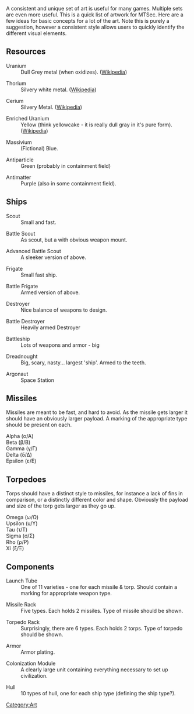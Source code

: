 A consistent and unique set of art is useful for many games.  Multiple sets are even more useful.  This is a quick list of artwork for MTSec.  Here are a few ideas for basic concepts for a lot of the art.  Note this is purely a suggestion, however a consistent style allows users to quickly identify the different visual elements.

== Resources ==

; Uranium
: Dull Grey metal (when oxidizes). ([http://en.wikipedia.org/wiki/Uranium Wikipedia])

; Thorium
:Silvery white metal. ([http://en.wikipedia.org/wiki/Thorium Wikipedia])

; Cerium 
:Silvery Metal. ([http://en.wikipedia.org/wiki/Cerium Wikipedia])

; Enriched Uranium
:Yellow (think yellowcake - it is really dull gray in it's pure form). ([http://en.wikipedia.org/wiki/Yellowcake Wikipedia])

; Massivium
:(Fictional) Blue.

; Antiparticle
:Green (probably in containment field)

; Antimatter
:Purple (also in some containment field).

== Ships ==

; Scout
:Small and fast.

; Battle Scout
:As scout, but a with obvious weapon mount.

; Advanced Battle Scout
:A sleeker version of above.

; Frigate
:Small fast ship.

; Battle Frigate
:Armed version of above.

; Destroyer
:Nice balance of weapons to design.

; Battle Destroyer
:Heavily armed Destroyer

; Battleship
:Lots of weapons and armor - big

; Dreadnought
:Big, scary, nasty... largest 'ship'.  Armed to the teeth.

; Argonaut
:Space Station


== Missiles ==

Missiles are meant to be fast, and hard to avoid.  As the missile gets larger it should have an obviously larger payload.  A marking of the appropriate type should be present on each.

; Alpha (&alpha;/&Alpha;)
; Beta (&beta;/&Beta;)
; Gamma (&gamma;/&Gamma;)
; Delta (&delta;/&Delta;)
; Epsilon (&epsilon;/&Epsilon;)

== Torpedoes ==

Torps should have a distinct style to missiles, for instance a lack of fins in comparison, or a distinctly different color and shape.  Obviously the payload and size of the torp gets larger as they go up.

; Omega (&omega;/&Omega;)
; Upsilon (&upsilon;/&Upsilon;)
; Tau (&tau;/&Tau;)
; Sigma (&sigma;/&Sigma;)
; Rho (&rho;/&Rho;)
; Xi (&xi;/&Xi;)

== Components ==

; Launch Tube
:One of 11 varieties - one for each missile &amp; torp. Should contain a marking for appropriate weapon type.

; Missile Rack
:Five types.  Each holds 2 missiles.  Type of missile should be shown.

; Torpedo Rack
:Surprisingly, there are 6 types.  Each holds 2 torps. Type of torpedo should be shown.

; Armor
:Armor plating.

; Colonization Module
:A clearly large unit containing everything necessary to set up civilization.

; Hull
: 10 types of hull, one for each ship type (defining the ship type?).

[[Category:Art]]